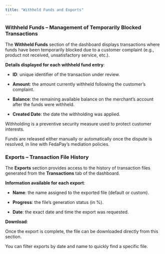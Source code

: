 ```yaml
---
title: "Withheld Funds and Exports"
---
```


### Withheld Funds – Management of Temporarily Blocked Transactions

The **Withheld Funds** section of the dashboard displays transactions where funds have been temporarily blocked due to a customer complaint (e.g., product not received, unsatisfactory service, etc.).

**Details displayed for each withheld fund entry**:

* **ID**: unique identifier of the transaction under review.

* **Amount**: the amount currently withheld following the customer’s complaint.

* **Balance**: the remaining available balance on the merchant’s account after the funds were withheld.

* **Created Date**: the date the withholding was applied.

<Note>
Withholding is a preventive security measure used to protect customer interests.

Funds are released either manually or automatically once the dispute is resolved, in line with FedaPay’s mediation policies.
</Note>

### Exports – Transaction File History

The **Exports** section provides access to the history of transaction files generated from the **Transactions** tab of the dashboard.

**Information available for each export**:

* **Name**: the name assigned to the exported file (default or custom).

* **Progress**: the file’s generation status (in %).

* **Date**: the exact date and time the export was requested.

**Download**:

Once the export is complete, the file can be downloaded directly from this section.

<Info>You can filter exports by date and name  to quickly find a specific file.</Info>

